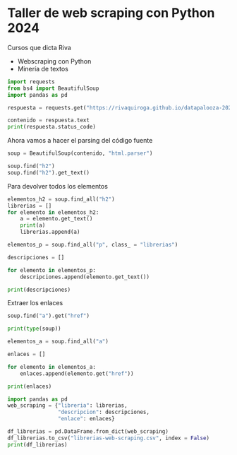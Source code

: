 # Taller de web scraping con Python 2024

Cursos que dicta Riva 

- Webscraping con Python 
- Minería de textos 

```python
import requests
from bs4 import BeautifulSoup
import pandas as pd
```


```python
respuesta = requests.get("https://rivaquiroga.github.io/datapalooza-2024-webscraping/ejercicio-1/pagina.html")
```

```python
contenido = respuesta.text
print(respuesta.status_code)
```
Ahora vamos a hacer el parsing del código fuente
```python
soup = BeautifulSoup(contenido, "html.parser")
```

```python
soup.find("h2")
soup.find("h2").get_text()
```
Para devolver todos los elementos

```python
elementos_h2 = soup.find_all("h2")
librerias = []
for elemento in elementos_h2:
    a = elemento.get_text()
    print(a)
    librerias.append(a)
```

```python
elementos_p = soup.find_all("p", class_ = "librerias")

descripciones = []

for elemento in elementos_p:
    descripciones.append(elemento.get_text())

print(descripciones)
```

Extraer los enlaces

```python
soup.find("a").get("href")
```

```python
print(type(soup))
```


```python
elementos_a = soup.find_all("a")

enlaces = []

for elemento in elementos_a:
    enlaces.append(elemento.get("href"))

print(enlaces)
```


```python
import pandas as pd
web_scraping = {"libreria": librerias,
                "descripcion": descripciones,
                "enlace": enlaces}
```

```python
df_librerias = pd.DataFrame.from_dict(web_scraping)
df_librerias.to_csv("librerias-web-scraping.csv", index = False)
print(df_librerias)
```
